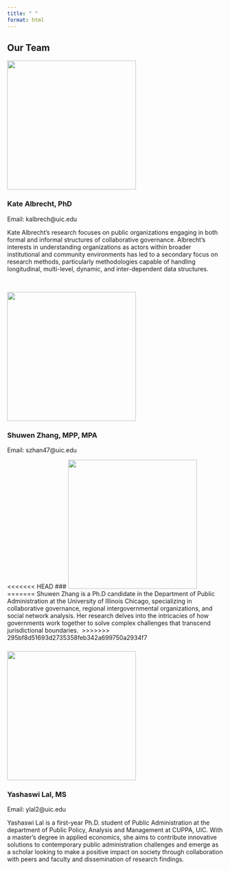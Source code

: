 ```yaml
---
title: " "
format: html
---
```


## Our Team

![](Team%20Bio/katealbrecht.jpg){width="300"}

### **Kate Albrecht, PhD**

Email: kalbrech\@uic.edu

Kate Albrecht’s research focuses on public organizations engaging in both formal and informal structures of collaborative governance. Albrecht’s interests in understanding organizations as actors within broader institutional and community environments has led to a secondary focus on research methods, particularly methodologies capable of handling longitudinal, multi-level, dynamic, and inter-dependent data structures.

\

![](Team%20Bio/Shuwen.jpg){width="300"}

### Shuwen Zhang, MPP, MPA

Email: szhan47\@uic.edu

<<<<<<< HEAD
### ![](Team%20Bio/Yashaswi.jpg){width="300"}
=======
Shuwen Zhang is a Ph.D candidate in the Department of Public Administration at the University of Illinois Chicago, specializing in collaborative governance, regional intergovernmental organizations, and social network analysis. Her research delves into the intricacies of how governments work together to solve complex challenges that transcend jurisdictional boundaries. 
>>>>>>> 295bf8d51693d2735358feb342a699750a2934f7

### ![](Team%20Bio/Yashaswi.jpg){width="300"}

### Yashaswi Lal, MS

Email: ylal2\@uic.edu

Yashaswi Lal is a first-year Ph.D. student of Public Administration at the department of Public Policy, Analysis and Management at CUPPA, UIC. With a master's degree in applied economics, she aims to contribute innovative solutions to contemporary public administration challenges and emerge as a scholar looking to make a positive impact on society through collaboration with peers and faculty and dissemination of research findings.
